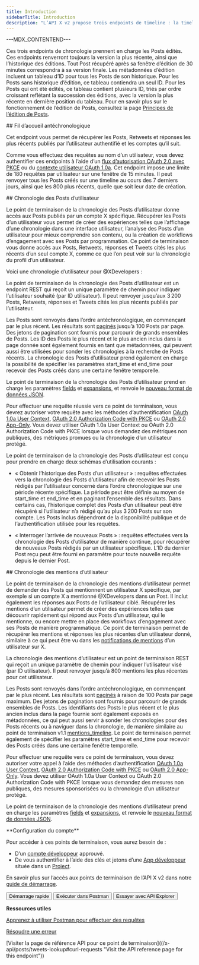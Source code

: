 ```yaml
---
title: Introduction
sidebarTitle: Introduction
description: "L’API X v2 propose trois endpoints de timeline : la timeline d’accueil en ordre chronologique inverse, la timeline des posts d’un utilisateur et la timeline des mentions d’un utilisateur. Voir ci-dessous pour plus de détails."
---
```


\---MDX\_CONTENTEND---


Ces trois endpoints de chronologie prennent en charge les Posts édités. Ces endpoints renverront toujours la version la plus récente, ainsi que l’historique des éditions. Tout Post récupéré après sa fenêtre d’édition de 30 minutes correspondra à sa version finale. Les métadonnées d’édition incluent un tableau d’ID pour tous les Posts de son historique. Pour les Posts sans historique d’édition, ce tableau contiendra un seul ID. Pour les Posts qui ont été édités, ce tableau contient plusieurs ID, triés par ordre croissant reflétant la succession des éditions, avec la version la plus récente en dernière position du tableau. Pour en savoir plus sur le fonctionnement de l’édition de Posts, consultez la page [Principes de l’édition de Posts](/fr/x-api/fundamentals/edit-posts).

<div id="reverse-chronological-home-timeline">
  ## Fil d’accueil antéchronologique
</div>

Cet endpoint vous permet de récupérer les Posts, Retweets et réponses les plus récents publiés par l’utilisateur authentifié et les comptes qu’il suit.

Comme vous effectuez des requêtes au nom d’un utilisateur, vous devez authentifier ces endpoints à l’aide d’un [flux d’autorisation OAuth 2.0 avec PKCE](/fr/resources/fundamentals/authentication#oauth-2-0-authorization-code-flow-with-pkce-3) ou du [contexte utilisateur OAuth 1.0a](/fr/resources/fundamentals/authentication). Cet endpoint impose une limite de 180 requêtes par utilisateur sur une fenêtre de 15 minutes. Il peut renvoyer tous les Posts créés sur une timeline au cours des 7 derniers jours, ainsi que les 800 plus récents, quelle que soit leur date de création.

<div id="user-post-timeline">
  ## Chronologie des Posts d’utilisateur
</div>

Le point de terminaison de la chronologie des Posts d’utilisateur donne accès aux Posts publiés par un compte X spécifique. Récupérer les Posts d’un utilisateur vous permet de créer des expériences telles que l’affichage d’une chronologie dans une interface utilisateur, l’analyse des Posts d’un utilisateur pour mieux comprendre son contenu, ou la création de workflows d’engagement avec ses Posts par programmation. Ce point de terminaison vous donne accès aux Posts, Retweets, réponses et Tweets cités les plus récents d’un seul compte X, comme ce que l’on peut voir sur la chronologie du profil d’un utilisateur.

Voici une chronologie d’utilisateur pour @XDevelopers :

Le point de terminaison de la chronologie des Posts d’utilisateur est un endpoint REST qui reçoit un unique paramètre de chemin pour indiquer l’utilisateur souhaité (par ID utilisateur). Il peut renvoyer jusqu’aux 3 200 Posts, Retweets, réponses et Tweets cités les plus récents publiés par l’utilisateur.

Les Posts sont renvoyés dans l’ordre antéchronologique, en commençant par le plus récent. Les résultats sont [paginés](/fr/x-api/fundamentals/pagination) jusqu’à 100 Posts par page. Des jetons de pagination sont fournis pour parcourir de grands ensembles de Posts. Les ID des Posts le plus récent et le plus ancien inclus dans la page donnée sont également fournis en tant que métadonnées, qui peuvent aussi être utilisées pour sonder les chronologies à la recherche de Posts récents. La chronologie des Posts d’utilisateur prend également en charge la possibilité de spécifier les paramètres start\_time et end\_time pour recevoir des Posts créés dans une certaine fenêtre temporelle.

Le point de terminaison de la chronologie des Posts d’utilisateur prend en charge les paramètres [fields](/fr/x-api/fundamentals/fields) et [expansions](/fr/x-api/fundamentals/expansions), et renvoie le [nouveau format de données JSON](/fr/x-api/fundamentals/data-dictionary).

Pour effectuer une requête réussie vers ce point de terminaison, vous devrez autoriser votre requête avec les méthodes d’authentification [OAuth 1.0a User Context](/fr/resources/fundamentals/authentication), [OAuth 2.0 Authorization Code with PKCE](/fr/resources/fundamentals/authentication#oauth-2-0-authorization-code-flow-with-pkce-3) ou [OAuth 2.0 App-Only](/fr/resources/fundamentals/authentication#app-only-authentication-and-oauth-2-0-bearer-token). Vous devez utiliser OAuth 1.0a User Context ou OAuth 2.0 Authorization Code with PKCE lorsque vous demandez des métriques non publiques, des métriques promues ou la chronologie d’un utilisateur protégé.

Le point de terminaison de la chronologie des Posts d’utilisateur est conçu pour prendre en charge deux schémas d’utilisation courants :

- « Obtenir l’historique des Posts d’un utilisateur » : requêtes effectuées vers la chronologie des Posts d’utilisateur afin de recevoir les Posts rédigés par l’utilisateur concerné dans l’ordre chronologique sur une période récente spécifique. La période peut être définie au moyen de start\_time et end\_time et en paginant l’ensemble des résultats. Dans certains cas, l’historique complet des Posts d’un utilisateur peut être récupéré si l’utilisateur n’a rédigé qu’au plus 3 200 Posts sur son compte. Les Posts inclus dépendront de la disponibilité publique et de l’authentification utilisée pour les requêtes.

- « Interroger l’arrivée de nouveaux Posts » : requêtes effectuées vers la chronologie des Posts d’utilisateur de manière continue, pour récupérer de nouveaux Posts rédigés par un utilisateur spécifique. L’ID du dernier Post reçu peut être fourni en paramètre pour toute nouvelle requête depuis le dernier Post.

<div id="user-mention-timeline">
  ## Chronologie des mentions d’utilisateur
</div>

Le point de terminaison de la chronologie des mentions d’utilisateur permet de demander des Posts qui mentionnent un utilisateur X spécifique, par exemple si un compte X a mentionné @XDevelopers dans un Post. Il inclut également les réponses aux Posts de l’utilisateur ciblé. Récupérer les mentions d’un utilisateur permet de créer des expériences telles que découvrir rapidement qui répond aux Posts d’un utilisateur, qui le mentionne, ou encore mettre en place des workflows d’engagement avec ses Posts de manière programmatique. Ce point de terminaison permet de récupérer les mentions et réponses les plus récentes d’un utilisateur donné, similaire à ce qui peut être vu dans les [notifications de mentions](https://x.com/notifications/mentions) d’un utilisateur sur X.

La chronologie des mentions d’utilisateur est un point de terminaison REST qui reçoit un unique paramètre de chemin pour indiquer l’utilisateur visé (par ID utilisateur). Il peut renvoyer jusqu’à 800 mentions les plus récentes pour cet utilisateur.

Les Posts sont renvoyés dans l’ordre antéchronologique, en commençant par le plus récent. Les résultats sont [paginés](/fr/x-api/fundamentals/pagination) à raison de 100 Posts par page maximum. Des jetons de pagination sont fournis pour parcourir de grands ensembles de Posts. Les identifiants des Posts le plus récent et le plus ancien inclus dans la page fournie sont également exposés en métadonnées, ce qui peut aussi servir à sonder les chronologies pour des Posts récents ou à naviguer dans la chronologie, de manière similaire au point de terminaison v1.1 [mentions\_timeline](https://developer.x.com/en/docs/twitter-api/v1/tweets/timelines/api-reference/get-statuses-mentions_timeline). Le point de terminaison permet également de spécifier les paramètres start\_time et end\_time pour recevoir des Posts créés dans une certaine fenêtre temporelle. 

Pour effectuer une requête vers ce point de terminaison, vous devez autoriser votre appel à l’aide des méthodes d’authentification [OAuth 1.0a User Context](/fr/resources/fundamentals/authentication), [OAuth 2.0 Authorization Code with PKCE](/fr/resources/fundamentals/authentication#oauth-2-0-authorization-code-flow-with-pkce-3) ou [OAuth 2.0 App-Only](/fr/resources/fundamentals/authentication#bearer-token-also-known-as-app-only). Vous devez utiliser OAuth 1.0a User Context ou OAuth 2.0 Authorization Code with PKCE lorsque vous demandez des mesures non publiques, des mesures sponsorisées ou la chronologie d’un utilisateur protégé.

Le point de terminaison de la chronologie des mentions d’utilisateur prend en charge les paramètres [fields](/fr/x-api/fundamentals/fields) et [expansions](/fr/x-api/fundamentals/expansions), et renvoie le [nouveau format de données JSON](/fr/x-api/fundamentals/data-dictionary).

<Info>
  **Configuration du compte**

  Pour accéder à ces points de terminaison, vous aurez besoin de :

  - D’un [compte développeur](https://developer.x.com/en/portal/petition/essential/basic-info) approuvé.
  - De vous authentifier à l’aide des clés et jetons d’une [App développeur](/fr/resources/fundamentals/developer-apps) située dans un [Project](/fr/resources/fundamentals/projects). 

  En savoir plus sur l’accès aux points de terminaison de l’API X v2 dans notre [guide de démarrage](/fr/x-api/getting-started/getting-access).
</Info>

<div className="flex space-x-2">
  <Button href="/fr/x-api/posts/timelines/quickstart/reverse-chron-quickstart">
    Démarrage rapide
  </Button>

  <Button href="https://app.getpostman.com/run-collection/9956214-784efcda-ed4c-4491-a4c0-a26470a67400">
    Exécuter dans Postman
  </Button>

  <Button href="https://developer.x.com/apitools/api?endpoint=%2F2%2Fusers%2F%7Bid%7D%2Ftweets&method=get">
    Essayer avec API Explorer
  </Button>
</div>

**Ressources utiles**

[Apprenez à utiliser Postman pour effectuer des requêtes](/fr/tutorials/postman-getting-started)

[Résoudre une erreur](https://developer.x.com/en/support/x-api)

\[Visiter la page de référence API pour ce point de terminaison]\((/x-api/posts/tweets-lookup#curl-requests "Visit the API reference page for this endpoint"))